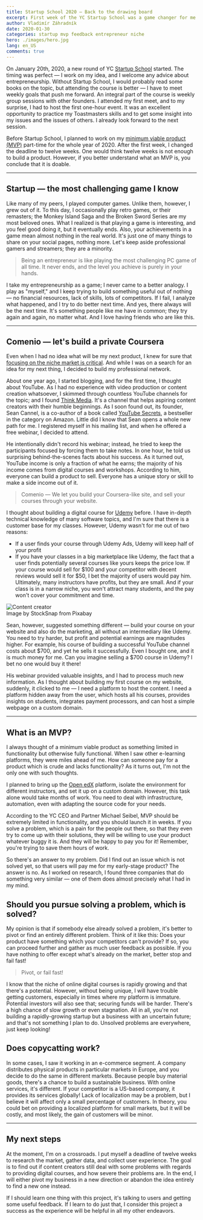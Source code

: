 ```yaml
---
title: Startup School 2020 — Back to the drawing board
excerpt: First week of the YC Startup School was a game changer for me. I need to rethink my idea, or fail fast!
author: Vladimír Záhradník
date: 2020-01-30
categories: startup mvp feedback entrepreneur niche
hero: ./images/hero.jpg
lang: en_US
comments: true
---
```

On January 20th, 2020, a new round of YC [Startup School][startup-school] started. The timing was perfect — I work on my idea, and I welcome any advice about entrepreneurship. Without Startup School, I would probably read some books on the topic, but attending the course is better — I have to meet weekly goals that push me forward. An integral part of the course is weekly group sessions with other founders. I attended my first meet, and to my surprise, I had to host the first one-hour event. It was an excellent opportunity to practice my Toastmasters skills and to get some insight into my issues and the issues of others. I already look forward to the next session.

Before Startup School, I planned to work on my [minimum viable product (MVP)][mvp] part-time for the whole year of 2020. After the first week, I changed the deadline to twelve weeks. One would think twelve weeks is not enough to build a product. However, if you better understand what an MVP is, you conclude that it is doable.

---

## Startup — the most challenging game I know
Like many of my peers, I played computer games. Unlike them, however, I grew out of it. To this day, I occasionally play retro games, or their remasters; the Monkey Island Saga and the Broken Sword Series are my most beloved ones. What I realized is that playing a game is interesting, and you feel good doing it, but it eventually ends. Also, your achievements in a game mean almost nothing in the real world. It's just one of many things to share on your social pages, nothing more. Let's keep aside professional gamers and streamers; they are a minority.

> Being an entrepreneur is like playing the most challenging PC game of all time. It never ends, and the level you achieve is purely in your hands.

I take my entrepreneurship as a game; I never came to a better analogy. I play as "myself," and I keep trying to build something useful out of nothing — no financial resources, lack of skills, lots of competitors. If I fail, I analyze what happened, and I try to do better next time. And yes, there always will be the next time. It's something people like me have in common; they try again and again, no matter what. And I love having friends who are like this.

---

## Comenio — let's build a private Coursera
Even when I had no idea what will be my next product, I knew for sure that [focusing on the niche market is critical][focus-on-niche]. And while I was on a search for an idea for my next thing, I decided to build my professional network.

About one year ago, I started blogging, and for the first time, I thought about YouTube. As I had no experience with video production or content creation whatsoever, I skimmed through countless YouTube channels for the topic; and I found [Think Media][think-media]. It's a channel that helps aspiring content creators with their humble beginnings. As I soon found out, its founder, Sean Cannel, is a co-author of a book called [YouTube Secrets][yt-secrets], a bestseller in the category on Amazon. Little did I know that Sean opens a whole new path for me. I registered myself in his mailing list, and when he offered a free webinar, I decided to attend.

He intentionally didn't record his webinar; instead, he tried to keep the participants focused by forcing them to take notes. In one hour, he told us surprising behind-the-scenes facts about his success. As it turned out, YouTube income is only a fraction of what he earns; the majority of his income comes from digital courses and workshops. According to him, everyone can build a product to sell. Everyone has a unique story or skill to make a side income out of it.

> Comenio — We let you build your Coursera-like site, and sell your courses through your website.

I thought about building a digital course for [Udemy][udemy] before. I have in-depth technical knowledge of many software topics, and I'm sure that there is a customer base for my classes. However, Udemy wasn't for me out of two reasons:
- If a user finds your course through Udemy Ads, Udemy will keep half of your profit
- If you have your classes in a big marketplace like Udemy, the fact that a user finds potentially several courses like yours keeps the price low. If your course would sell for $100 and your competitor with decent reviews would sell it for $50, I bet the majority of users would pay him. Ultimately, many instructors have profits, but they are small. And if your class is in a narrow niche, you won't attract many students, and the pay won't cover your commitment and time.

<div className="Image__Large">
  <img src="./images/video.jpg" alt="Content creator" />
  <figcaption>Image by StockSnap from Pixabay</figcaption>
</div>

Sean, however, suggested something different — build your course on your website and also do the marketing, all without an intermediary like Udemy. You need to try harder, but profit and potential earnings are magnitudes higher. For example, his course of building a successful YouTube channel costs about $700, and yet he sells it successfully. Even I bought one, and it is much money for me. Can you imagine selling a $700 course in Udemy? I bet no one would buy it there!

His webinar provided valuable insights, and I had to process much new information. As I thought about building my first course on my website, suddenly, it clicked to me — I need a platform to host the content. I need a platform hidden away from the user, which hosts all his courses, provides insights on students, integrates payment processors, and can host a simple webpage on a custom domain.

---

## What is an MVP?
I always thought of a minimum viable product as something limited in functionality but otherwise fully functional. When I saw other e-learning platforms, they were miles ahead of me. How can someone pay for a product which is crude and lacks functionality? As it turns out, I'm not the only one with such thoughts.

I planned to bring up the [Open edX][open-edx] platform, isolate the environment for different instructors, and set it up on a custom domain. However, this task alone would take months of work. You need to deal with infrastructure, automation, even with adapting the source code for your needs.

<div class="Image__Medium">
  <YouTube videoId="1hHMwLxN6EM" />
</div>

According to the YC CEO and Partner Michael Seibel, MVP should be extremely limited in functionality, and you should launch it in weeks. If you solve a problem, which is a pain for the people out there, so that they even try to come up with their solutions, they will be willing to use your product whatever buggy it is. And they will be happy to pay you for it! Remember, you're trying to save them hours of work.

So there's an answer to my problem. Did I find out an issue which is not solved yet, so that users will pay me for my early-stage product? The answer is no. As I worked on research, I found three companies that do something very similar — one of them does almost precisely what I had in my mind.

## Should you pursue solving a problem, which is solved?
My opinion is that if somebody else already solved a problem, it's better to pivot or find an entirely different problem. Think of it like this: Does your product have something which your competitors can't provide? If so, you can proceed further and gather as much user feedback as possible. If you have nothing to offer except what's already on the market, better stop and fail fast!

> Pivot, or fail fast!

I know that the niche of online digital courses is rapidly growing and that there's a potential. However, without being unique, I will have trouble getting customers, especially in times where my platform is immature. Potential investors will also see that; securing funds will be harder. There's a high chance of slow growth or even stagnation. All in all, you're not building a rapidly-growing startup but a business with an uncertain future; and that's not something I plan to do. Unsolved problems are everywhere, just keep looking!

## Does copycatting work?
In some cases, I saw it working in an e-commerce segment. A company distributes physical products in particular markets in Europe, and you decide to do the same in different markets. Because people buy material goods, there's a chance to build a sustainable business. With online services, it's different. If your competitor is a US-based company, it provides its services globally! Lack of localization may be a problem, but I believe it will affect only a small percentage of customers. In theory, you could bet on providing a localized platform for small markets, but it will be costly, and most likely, the gain of customers will be minor.

---

## My next steps
At the moment, I'm on a crossroads. I put myself a deadline of twelve weeks to research the market, gather data, and collect user experience. The goal is to find out if content creators still deal with some problems with regards to providing digital courses, and how severe their problems are. In the end, I will either pivot my business in a new direction or abandon the idea entirely to find a new one instead.

If I should learn one thing with this project, it's talking to users and getting some useful feedback. If I learn to do just that, I consider this project a success as the experience will be helpful in all my other endeavors.

[//]: # (Used references)
[startup-school]: https://www.startupschool.org/
[mvp]: https://en.wikipedia.org/wiki/Minimum_viable_product
[focus-on-niche]: https://www.zahradnik.io/A-successful-startup-Focus-on-niche-market!
[think-media]: https://www.youtube.com/user/THiNKmediaTV
[yt-secrets]: https://www.amazon.com/YouTube-Secrets-Ultimate-Following-Influencer-ebook/dp/B07GL48G7L/
[udemy]: https://www.udemy.com/
[open-edx]: https://open.edx.org/